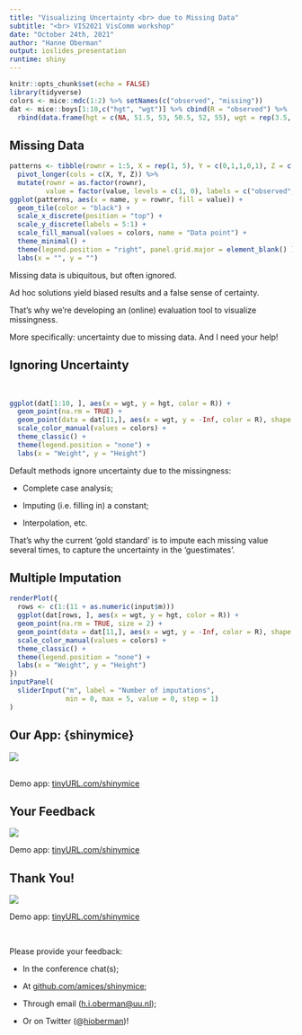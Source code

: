 ```yaml
---
title: "Visualizing Uncertainty <br> due to Missing Data"
subtitle: "<br> VIS2021 VisComm workshop"
date: "October 24th, 2021"
author: "Hanne Oberman"
output: ioslides_presentation
runtime: shiny
---
```


```r
knitr::opts_chunk$set(echo = FALSE)
library(tidyverse)
colors <- mice::mdc(1:2) %>% setNames(c("observed", "missing"))
dat <- mice::boys[1:10,c("hgt", "wgt")] %>% cbind(R = "observed") %>% 
  rbind(data.frame(hgt = c(NA, 51.5, 53, 50.5, 52, 55), wgt = rep(3.5, 6), R = "missing"))
```

## Missing Data {.columns-2}

```r
patterns <- tibble(rownr = 1:5, X = rep(1, 5), Y = c(0,1,1,0,1), Z = c(0,0,0,1,1)) %>% 
  pivot_longer(cols = c(X, Y, Z)) %>% 
  mutate(rownr = as.factor(rownr),
         value = factor(value, levels = c(1, 0), labels = c("observed", "missing")))
ggplot(patterns, aes(x = name, y = rownr, fill = value)) +
  geom_tile(color = "black") +
  scale_x_discrete(position = "top") +
  scale_y_discrete(labels = 5:1) +
  scale_fill_manual(values = colors, name = "Data point") +
  theme_minimal() +
  theme(legend.position = "right", panel.grid.major = element_blank() ) +
  labs(x = "", y = "")
```

Missing data is ubiquitous, but often ignored.

Ad hoc solutions yield biased results and a false sense of certainty.

That's why we're developing an (online) evaluation tool to visualize missingness.

More specifically: uncertainty due to missing data. And I need your help!


## Ignoring Uncertainty {.columns-2}
<br>
```r
ggplot(dat[1:10, ], aes(x = wgt, y = hgt, color = R)) +
  geom_point(na.rm = TRUE) +
  geom_point(data = dat[11,], aes(x = wgt, y = -Inf, color = R), shape = 17, size = 5) +
  scale_color_manual(values = colors) +
  theme_classic() +
  theme(legend.position = "none") +
  labs(x = "Weight", y = "Height")
```


Default methods ignore uncertainty due to the missingness:

- Complete case analysis;

- Imputing (i.e. filling in) a constant;

- Interpolation, etc.

That's why the current 'gold standard' is to impute each missing value several times, to capture the uncertainty in the 'guestimates'.

## Multiple Imputation

```r
renderPlot({
  rows <- c(1:(11 + as.numeric(input$m)))
  ggplot(dat[rows, ], aes(x = wgt, y = hgt, color = R)) +
  geom_point(na.rm = TRUE, size = 2) +
  geom_point(data = dat[11,], aes(x = wgt, y = -Inf, color = R), shape = 17, size = 5) +
  scale_color_manual(values = colors) +
  theme_classic() +
  theme(legend.position = "none") +
  labs(x = "Weight", y = "Height")
})
inputPanel(
  sliderInput("m", label = "Number of imputations",
              min = 0, max = 5, value = 0, step = 1)
)
```

## Our App: {shinymice}

![](./img/hex.png){style="display:block;margin-left:auto;margin-right:auto;"}
<br>

Demo app: [tinyURL.com/shinymice](https://tinyurl.com/shinymice)


## Your Feedback 

<!-- ![](./img/imp.png) -->

![](./img/scatter.png){style="display:block;"}


Demo app: [tinyURL.com/shinymice](https://tinyurl.com/shinymice)


## Thank You! {.columns-2}

![](./img/logo.png){style="display:block;"}

Demo app: [tinyURL.com/shinymice](https://tinyurl.com/shinymice)

<br>

Please provide your feedback:

- In the conference chat(s);

- At [github.com/amices/shinymice](https://github.com/amices/shinymice/);

- Through email ([h.i.oberman@uu.nl](https://hanneoberman.github.io));

- Or on Twitter (@[hioberman](https://twitter.com/hioberman))!

